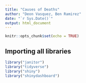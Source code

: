 ```yaml
---
title: "Causes of Deaths"
author: "Deon Vasquez, Ben Ramirez"
date: "`r Sys.Date()`"
output: html_document
---
```


```r
knitr::opts_chunk$set(echo = TRUE)
```

## Importing all libraries

```r
library("janitor")
library("tidyverse")
library("shiny")
library("shinydashboard")
```

